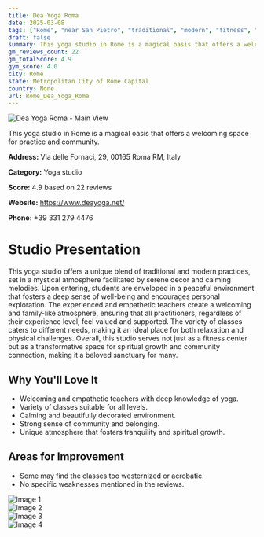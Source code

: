 ```yaml
---
title: Dea Yoga Roma
date: 2025-03-08
tags: ["Rome", "near San Pietro", "traditional", "modern", "fitness", "atmosphere", "community", "Rome"]  
draft: false
summary: This yoga studio in Rome is a magical oasis that offers a welcoming space for practice and community.
gm_reviews_count: 22
gm_totalScore: 4.9
gym_score: 4.0
city: Rome
state: Metropolitan City of Rome Capital
country: None
url: Rome_Dea_Yoga_Roma
---
```


<div className="aspect-[16/9] relative my-8">
  <img 
    src="https://lh5.googleusercontent.com/p/AF1QipMeQxtLFI7L8UhRjEVby8hbzdQJuHPdwuDdE6u8=w1920-h1080-k-no"
    alt="Dea Yoga Roma - Main View"
    className="object-cover absolute inset-0 w-full h-full rounded-lg"
  />
</div>

This yoga studio in Rome is a magical oasis that offers a welcoming space for practice and community.

**Address:** Via delle Fornaci, 29, 00165 Roma RM, Italy

**Category:** Yoga studio

**Score:** 4.9 based on 22 reviews

**Website:** https://www.deayoga.net/

**Phone:** +39 331 279 4476

# Studio Presentation

This yoga studio offers a unique blend of traditional and modern practices, set in a mystical atmosphere facilitated by serene decor and calming melodies. Upon entering, students are enveloped in a peaceful environment that fosters a deep sense of well-being and encourages personal exploration. The experienced and empathetic teachers create a welcoming and family-like atmosphere, ensuring that all practitioners, regardless of their experience level, feel valued and supported. The variety of classes caters to different needs, making it an ideal place for both relaxation and physical challenges. Overall, this studio serves not just as a fitness center but as a transformative space for spiritual growth and community connection, making it a beloved sanctuary for many.

## Why You'll Love It

- Welcoming and empathetic teachers with deep knowledge of yoga.
- Variety of classes suitable for all levels.
- Calming and beautifully decorated environment.
- Strong sense of community and belonging.
- Unique atmosphere that fosters tranquility and spiritual growth.

## Areas for Improvement

- Some may find the classes too westernized or acrobatic.
- No specific weaknesses mentioned in the reviews.

<div className="grid grid-cols-1 xl:grid-cols-2 gap-4 my-8">
<div className="aspect-[4/3] relative"><img src="https://lh5.googleusercontent.com/p/AF1QipOLyAbgSLKKrvh7WphA0Fr8rKv-N17lxdGVWnnA=w1920-h1080-k-no" alt="Image 1" className="object-cover absolute inset-0 w-full h-full rounded-lg" /></div>
<div className="aspect-[4/3] relative"><img src="https://lh5.googleusercontent.com/p/AF1QipPzrZUMAt-xooTzhVqCRkBMZRXydBSCHXRkeX89=w1920-h1080-k-no" alt="Image 2" className="object-cover absolute inset-0 w-full h-full rounded-lg" /></div>
<div className="aspect-[4/3] relative"><img src="https://lh5.googleusercontent.com/p/AF1QipOBjtIoxbv76XnutcgeHlzFWiWQfLjO6iim-F0D=w1920-h1080-k-no" alt="Image 3" className="object-cover absolute inset-0 w-full h-full rounded-lg" /></div>
<div className="aspect-[4/3] relative"><img src="https://lh5.googleusercontent.com/p/AF1QipNk8ynUqqYWAC0CXs9o2aRWZXevtSZ60g59nDiX=w1920-h1080-k-no" alt="Image 4" className="object-cover absolute inset-0 w-full h-full rounded-lg" /></div>
</div>